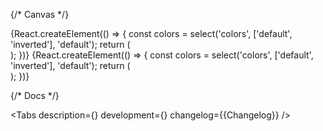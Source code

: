 

<Meta title='Components/Spinner' component={Spinner} id='Spinner' />

{/* Canvas */}

<Story name='Spinner'>
    {React.createElement(() => {
        const colors = select('colors', ['default', 'inverted'], 'default');
        return (
            <div
                style={{
                    backgroundColor:
                        colors === 'inverted'
                            ? 'var(--color-light-base-bg-primary-inverted)'
                            : 'transparent',
                    padding: '8px',
                    position: 'absolute',
                    top: 0,
                    left: 0,
                    right: 0,
                    bottom: 0,
                }}
            >
                <Spinner
                    size={number('size', 20)}
                    lineWidth={number('lineWidth', 2)}
                    visible={boolean('visible', true)}
                    colors={colors}
                    style={object('style', {})}
                />
            </div>
        );
    })}
</Story>

<Story name='Преднастроенный вариант'>
    {React.createElement(() => {
        const colors = select('colors', ['default', 'inverted'], 'default');
        return (
            <div
                style={{
                    backgroundColor:
                        colors === 'inverted'
                            ? 'var(--color-light-base-bg-primary-inverted)'
                            : 'transparent',
                    padding: '8px',
                    position: 'absolute',
                    top: 0,
                    left: 0,
                    right: 0,
                    bottom: 0,
                }}
            >
                <Spinner
                    preset={select('preset', [16, 24, 48], 24)}
                    visible={boolean('visible', true)}
                    colors={colors}
                />
            </div>
        );
    })}
</Story>

{/* Docs */}

<ComponentHeader
    name='Spinner'
    children='Используется для индикации выполнения команды пользователя.'
/>

<Tabs
    description={<Description />}
    development={<Development />}
    changelog={<Markdown>{Changelog}</Markdown>}
/>
